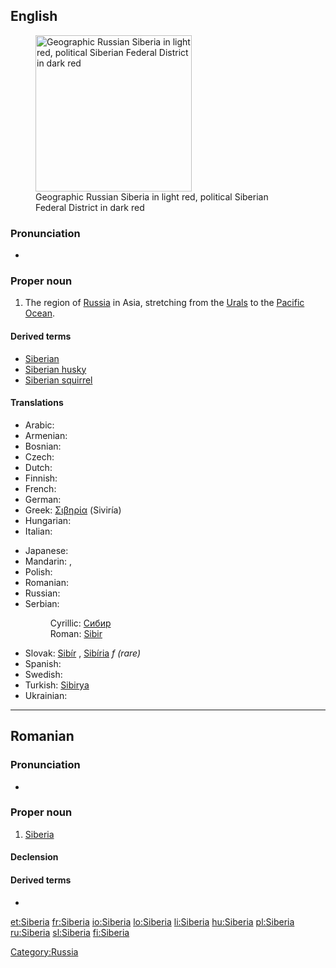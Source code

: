 ==English==
{{wikipedia}}
[[Image:Siberia Federal Subjects.png|thumb|right|250px|Geographic Russian Siberia in light red, political Siberian Federal District in dark red]]

===Pronunciation===
* {{rhymes|ɪəriə}}

===Proper noun===
{{en-proper noun}}

# The region of [[Russia]] in Asia, stretching from the [[Urals]] to the [[Pacific Ocean]].

====Derived terms====
* [[Siberian]]
* [[Siberian husky]]
* [[Siberian squirrel]]

====Translations====
{{trans-top|region of Russia}}
* Arabic: {{t|ar|سيبيريا|f|tr=sibiirya|sc=Arab}}
* Armenian: {{t-|hy|Սիբիր|tr=Sibir|sc=Armn|xs=Armenian}}
* Bosnian: {{t-|bs|Sibir|m}}
* Czech: {{t|cs|Sibiř|f}}
* Dutch: {{t-|nl|Siberië|n}}
* Finnish: {{t+|fi|Siperia}}
* French: {{t+|fr|Sibérie|f}}
* German: {{t+|de|Sibirien|n}}
* Greek: [[Σιβηρία]] (Siviría) {{f}}
* Hungarian: {{t+|hu|Szibéria}}
* Italian: {{t-|it|Siberia|f}}
{{trans-mid}}
* Japanese: {{t-|ja|シベリア|tr=Shiberia|sc=Jpan}}
* Mandarin: {{t|zh|西伯利亞|sc=Hani}},  {{t|zh|西伯利亚|tr=Xībólìyà|sc=Hani}}
* Polish: {{t+|pl|Syberia|f}}
* Romanian: {{t-|ro|Siberia|f}}
* Russian: {{t+|ru|Сибирь|f|tr=Sibír’|sc=Cyrl}}
* Serbian:
*: Cyrillic: [[Сибир#Serbian|Сибир]] {{m}}
*: Roman: [[Sibir#Serbian|Sibir]] {{m}}
* Slovak: [[Sibír]] {{f}}, [[Sibíria]] ''f (rare)''
* Spanish: {{t-|es|Siberia|f}}
* Swedish: {{t|sv|Sibirien|c}}
* Turkish: [[Sibirya]]
* Ukrainian: {{t|uk|Сибір|f|tr=Sybír|sc=Cyrl}}
{{trans-bottom}}

[[Category:Russia]]
----

==Romanian==

===Pronunciation===
* {{IPA|[si'be.ri.a]|lang=ro}}

===Proper noun===
{{infl|ro|proper noun|gender=f}}

# [[#English|Siberia]]

====Declension====
{{ro-country|gend=f|Siberiei}}

====Derived terms====
* {{l|ro|siberian}}

[[et:Siberia]]
[[fr:Siberia]]
[[io:Siberia]]
[[lo:Siberia]]
[[li:Siberia]]
[[hu:Siberia]]
[[pl:Siberia]]
[[ru:Siberia]]
[[sl:Siberia]]
[[fi:Siberia]]